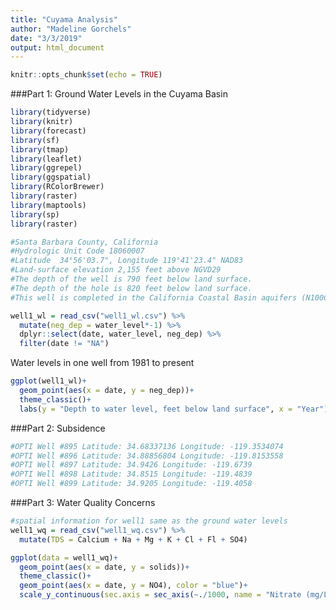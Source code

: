 ```yaml
---
title: "Cuyama Analysis"
author: "Madeline Gorchels"
date: "3/3/2019"
output: html_document
---
```


```r
knitr::opts_chunk$set(echo = TRUE)
```

###Part 1: Ground Water Levels in the Cuyama Basin

```r
library(tidyverse)
library(knitr)
library(forecast)
library(sf)
library(tmap)
library(leaflet)
library(ggrepel)
library(ggspatial)
library(RColorBrewer)
library(raster)
library(maptools)
library(sp)
library(raster)
```


```r
#Santa Barbara County, California
#Hydrologic Unit Code 18060007
#Latitude  34°56'03.7", Longitude 119°41'23.4" NAD83
#Land-surface elevation 2,155 feet above NGVD29
#The depth of the well is 790 feet below land surface.
#The depth of the hole is 820 feet below land surface.
#This well is completed in the California Coastal Basin aquifers (N100CACSTL) national aquifer.

well1_wl = read_csv("well1_wl.csv") %>% 
  mutate(neg_dep = water_level*-1) %>% 
  dplyr::select(date, water_level, neg_dep) %>% 
  filter(date != "NA")
```

Water levels in one well from 1981 to present 
```r
ggplot(well1_wl)+
  geom_point(aes(x = date, y = neg_dep))+
  theme_classic()+
  labs(y = "Depth to water level, feet below land surface", x = "Year")
```

###Part 2: Subsidence 
```r
#OPTI Well #895 Latitude: 34.68337136 Longitude: -119.3534074
#OPTI Well #896 Latitude: 34.88856804 Longitude: -119.8153558
#OPTI Well #897 Latitude: 34.9426 Longitude: -119.6739
#OPTI Well #898 Latitude: 34.8515 Longitude: -119.4839
#OPTI Well #899 Latitude: 34.9205 Longitude: -119.4058
```



###Part 3: Water Quality Concerns

```r
#spatial information for well1 same as the ground water levels
well1_wq = read_csv("well1_wq.csv") %>% 
  mutate(TDS = Calcium + Na + Mg + K + Cl + Fl + SO4)
```

```r
ggplot(data = well1_wq)+ 
  geom_point(aes(x = date, y = solids))+
  theme_classic()+
  geom_point(aes(x = date, y = NO4), color = "blue")+
  scale_y_continuous(sec.axis = sec_axis(~./1000, name = "Nitrate (mg/L)"))
```


